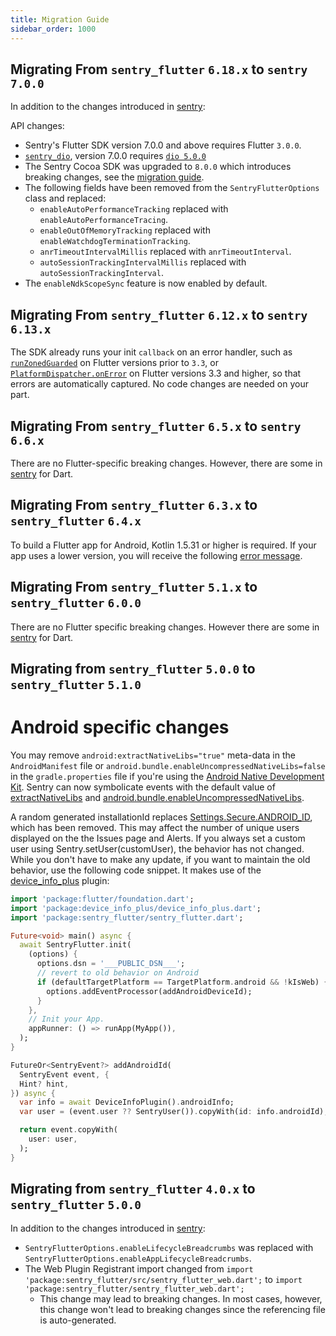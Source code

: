 ```yaml
---
title: Migration Guide
sidebar_order: 1000
---
```


## Migrating From `sentry_flutter` `6.18.x` to `sentry` `7.0.0`

In addition to the changes introduced in [sentry](/platforms/dart/migration/):

API changes:

- Sentry's Flutter SDK version 7.0.0 and above requires Flutter `3.0.0`.
- [`sentry_dio`](https://pub.dev/packages/sentry_dio), version 7.0.0 requires [`dio 5.0.0`](https://pub.dev/packages/dio)
- The Sentry Cocoa SDK was upgraded to `8.0.0` which introduces breaking changes, see the [migration guide](/platforms/apple/migration/#migrating-from-7x-to-8x).
- The following fields have been removed from the `SentryFlutterOptions` class and replaced:
  - `enableAutoPerformanceTracking` replaced with `enableAutoPerformanceTracing`.
  - `enableOutOfMemoryTracking` replaced with `enableWatchdogTerminationTracking`.
  - `anrTimeoutIntervalMillis` replaced with `anrTimeoutInterval`.
  - `autoSessionTrackingIntervalMillis` replaced with `autoSessionTrackingInterval`.
- The `enableNdkScopeSync` feature is now enabled by default.

## Migrating From `sentry_flutter` `6.12.x` to `sentry` `6.13.x`

The SDK already runs your init `callback` on an error handler, such as [`runZonedGuarded`](https://api.flutter.dev/flutter/dart-async/runZonedGuarded.html) on Flutter versions prior to `3.3`, or [`PlatformDispatcher.onError`](https://api.flutter.dev/flutter/dart-ui/PlatformDispatcher/onError.html) on Flutter versions 3.3 and higher, so that errors are automatically captured. No code changes are needed on your part.

## Migrating From `sentry_flutter` `6.5.x` to `sentry` `6.6.x`

There are no Flutter-specific breaking changes. However, there are some in [sentry](/platforms/dart/migration/) for Dart.

## Migrating From `sentry_flutter` `6.3.x` to `sentry_flutter` `6.4.x`

To build a Flutter app for Android, Kotlin 1.5.31 or higher is required.
If your app uses a lower version, you will receive the following [error message](https://docs.flutter.dev/release/breaking-changes/kotlin-version#summary).

## Migrating From `sentry_flutter` `5.1.x` to `sentry_flutter` `6.0.0`

There are no Flutter specific breaking changes. However there are some in [sentry](/platforms/dart/migration/) for Dart.

## Migrating from `sentry_flutter` `5.0.0` to `sentry_flutter` `5.1.0`

# Android specific changes

You may remove `android:extractNativeLibs="true"` meta-data in the `AndroidManifest` file or `android.bundle.enableUncompressedNativeLibs=false` in the `gradle.properties` file if you're using the [Android Native Development Kit](/platforms/android/using-ndk/). Sentry can now symbolicate events with the default value of [extractNativeLibs](https://developer.android.com/studio/releases/gradle-plugin#extractNativeLibs) and [android.bundle.enableUncompressedNativeLibs](https://developer.android.com/studio/releases/gradle-plugin#behavior-changes).

A random generated installationId replaces [Settings.Secure.ANDROID_ID](https://developer.android.com/reference/android/provider/Settings.Secure#ANDROID_ID), which has been removed. This may affect the number of unique users displayed on the the Issues page and Alerts. If you always set a custom user using Sentry.setUser(customUser), the behavior has not changed. While you don't have to make any update, if you want to maintain the old behavior, use the following code snippet.
It makes use of the [device_info_plus](https://pub.dev/packages/device_info_plus) plugin:

```dart
import 'package:flutter/foundation.dart';
import 'package:device_info_plus/device_info_plus.dart';
import 'package:sentry_flutter/sentry_flutter.dart';

Future<void> main() async {
  await SentryFlutter.init(
    (options) {
      options.dsn = '___PUBLIC_DSN___';
      // revert to old behavior on Android
      if (defaultTargetPlatform == TargetPlatform.android && !kIsWeb) {
        options.addEventProcessor(addAndroidDeviceId);
      }
    },
    // Init your App.
    appRunner: () => runApp(MyApp()),
  );
}

FutureOr<SentryEvent?> addAndroidId(
  SentryEvent event, {
  Hint? hint,
}) async {
  var info = await DeviceInfoPlugin().androidInfo;
  var user = (event.user ?? SentryUser()).copyWith(id: info.androidId);

  return event.copyWith(
    user: user,
  );
}
```

## Migrating from `sentry_flutter` `4.0.x` to `sentry_flutter` `5.0.0`

In addition to the changes introduced in [sentry](/platforms/dart/migration/):

* `SentryFlutterOptions.enableLifecycleBreadcrumbs` was replaced with `SentryFlutterOptions.enableAppLifecycleBreadcrumbs`.
* The Web Plugin Registrant import changed from `import 'package:sentry_flutter/src/sentry_flutter_web.dart';` to `import 'package:sentry_flutter/sentry_flutter_web.dart';`
  * This change may lead to breaking changes. In most cases, however, this change won't lead to breaking changes since the referencing file is auto-generated.

